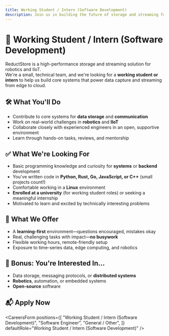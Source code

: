 ```yaml
---
title: Working Student / Intern (Software Development)
description: Join us in building the future of storage and streaming for robotics and IIoT.
---
```



# 🚀 Working Student / Intern (Software Development)

ReductStore is a high-performance storage and streaming solution for robotics and IIoT.  
We're a small, technical team, and we're looking for a **working student or intern** to help us build core systems that power data capture and streaming from edge to cloud.

## 🛠 What You'll Do

- Contribute to core systems for **data storage** and **communication**
- Work on real-world challenges in **robotics** and **IIoT**
- Collaborate closely with experienced engineers in an open, supportive environment
- Learn through hands-on tasks, reviews, and mentorship

## ✅ What We're Looking For

- Basic programming knowledge and curiosity for **systems** or **backend** development
- You've written code in **Python, Rust, Go, JavaScript, or C++** (small projects count!)
- Comfortable working in a **Linux** environment
- **Enrolled at a university** (for working student roles) or seeking a meaningful internship
- Motivated to learn and excited by technically interesting problems

## 🌱 What We Offer

- A **learning-first** environment—questions encouraged, mistakes okay
- Real, challenging tasks with impact—**no busywork**
- Flexible working hours, remote-friendly setup
- Exposure to time-series data, edge computing, and robotics

## 🚗 Bonus: You're Interested In…

- Data storage, messaging protocols, or **distributed systems**
- **Robotics**, automation, or embedded systems
- **Open-source** software

## 📬 Apply Now

<CareersForm
  positions={[
    "Working Student / Intern (Software Development)",
    "Software Engineer",
    "General / Other",
  ]}
  defaultRole="Working Student / Intern (Software Development)"
/>
